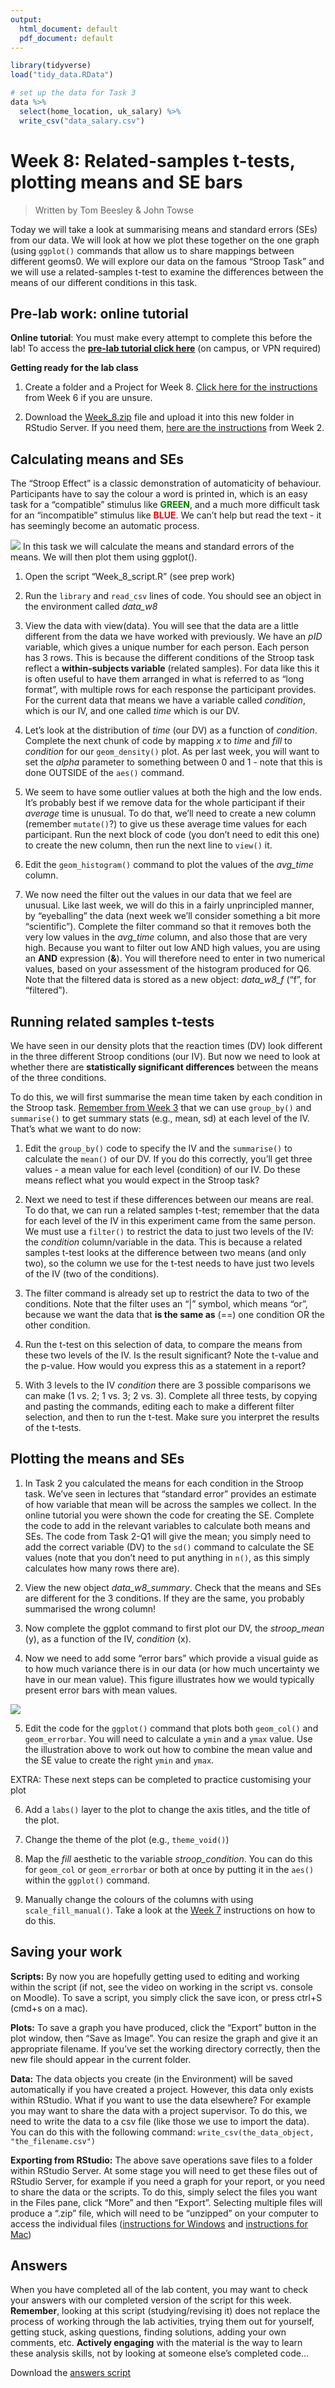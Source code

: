 ```yaml
---
output:
  html_document: default
  pdf_document: default
---
```



```r
library(tidyverse)
load("tidy_data.RData")

# set up the data for Task 3
data %>% 
  select(home_location, uk_salary) %>% 
  write_csv("data_salary.csv")


```

# Week 8: Related-samples t-tests, plotting means and SE bars

> Written by Tom Beesley & John Towse

Today we will take a look at summarising means and standard errors (SEs) from our data. We will look at how we plot these together on the one graph (using `ggplot()` commands that allow us to share mappings between different geoms0. We will explore our data on the famous “Stroop Task” and we will use a related-samples t-test to examine the differences between the means of our different conditions in this task. 

## Pre-lab work: online tutorial

**Online tutorial**: You must make every attempt to complete this before the lab! To access the [**pre-lab tutorial click here**](https://ma-rconnect.lancs.ac.uk/Week_8_LabPrep){target="_blank"} (on campus, or VPN required)

**Getting ready for the lab class** 

1. Create a folder and a Project for Week 8. [Click here for the instructions](#creating_project) from Week 6 if you are unsure.

2. Download the [Week_8.zip](files/Week_8/Week_8_new.zip) file and upload it into this new folder in RStudio Server. If you need them, [here are the instructions](#uploading_zip) from Week 2.

## Calculating means and SEs 

The “Stroop Effect” is a classic demonstration of automaticity of behaviour. Participants have to say the colour a word is printed in, which is an easy task for a “compatible” stimulus like <span style="color:green">**GREEN**</span>, and a much more difficult task for an “incompatible” stimulus like <span style="color:red">**BLUE**</span>. We can’t help but read the text - it has seemingly become an automatic process.

![](files/Week_8/stroop.png)
In this task we will calculate the means and standard errors of the means. We will then plot them using
ggplot().

1. Open the script “Week_8_script.R” (see prep work)

2. Run the `library` and `read_csv` lines of code. You should see an object in the environment called *data_w8*

3. View the data with view(data). You will see that the data are a little different from the data we have worked with previously. We have an *pID* variable, which gives a unique number for each person. Each person has 3 rows. This is because the different conditions of the Stroop task reflect a **within-subjects variable** (related samples). For data like this it is often useful to have them arranged in what is referred to as “long format”, with multiple rows for each response the participant provides. For the current data that means we have a variable called *condition*, which is our IV, and one called *time* which is our DV.

4. Let's look at the distribution of *time* (our DV) as a function of *condition*. Complete the next chunk of code by mapping *x* to *time* and *fill* to *condition* for our `geom_density()` plot. As per last week, you will want to set the *alpha* parameter to something between 0 and 1 - note that this is done OUTSIDE of the `aes()` command.

5. We seem to have some outlier values at both the high and the low ends. It's probably best if we remove data for the whole participant if their *average* time is unusual. To do that, we'll need to create a new column (remember `mutate()`?) to give us these average time values for each participant. Run the next block of code (you don't need to edit this one) to create the new column, then run the next line to `view()` it.

6. Edit the `geom_histogram()` command to plot the values of the *avg_time* column. 

7. We now need the filter out the values in our data that we feel are unusual. Like last week, we will do this in a fairly unprincipled manner, by "eyeballing" the data (next week we'll consider something a bit more "scientific"). Complete the filter command so that it removes both the very low values in the *avg_time* column, and also those that are very high. Because you want to filter out low AND high values, you are using an **AND** expression (**&**). You will therefore need to enter in two numerical values, based on your assessment of the histogram produced for Q6. Note that the filtered data is stored as a new object: *data_w8_f* ("f", for "filtered").

## Running related samples t-tests

We have seen in our density plots that the reaction times (DV) look different in the three different Stroop conditions (our IV). But now we need to look at whether there are **statistically significant differences** between the means of the three conditions. 

To do this, we will first summarise the mean time taken by each condition in the Stroop task. [Remember from Week 3](#group_by) that we can use `group_by()` and `summarise()` to get summary stats (e.g., mean, sd) at each level of the IV. That's what we want to do now:

1. Edit the `group_by()` code to specify the IV and the `summarise()` to calculate the `mean()` of our DV. If you do this correctly, you'll get three values - a mean value for each level (condition) of our IV. Do these means reflect what you would expect in the Stroop task?

2. Next we need to test if these differences between our means are real. To do that, we can run a related samples t-test; remember that the data for each level of the IV in this experiment came from the same person. We must use a `filter()` to restrict the data to just two levels of the IV: the *condition* column/variable in the data. This is because a related samples t-test looks at the difference between two means (and only two), so the column we use for the t-test needs to have just two levels of the IV (two of the conditions).

3. The filter command is already set up to restrict the data to two of the conditions. Note that the filter uses an “|” symbol, which means “or”, because we want the data that **is the same as** (==) one condition OR the other condition.

4. Run the t-test on this selection of data, to compare the means from these two levels of the IV. Is the
result significant? Note the t-value and the p-value. How would you express this as a statement in a report?

5. With 3 levels to the IV *condition* there are 3 possible comparisons we can make (1 vs. 2; 1 vs. 3; 2 vs. 3). Complete all three tests, by copying and pasting the commands, editing each to make a different filter selection, and then to run the t-test. Make sure you interpret the results of the t-tests. 

## Plotting the means and SEs

1. In Task 2 you calculated the means for each condition in the Stroop task. We've seen in lectures that "standard error" provides an estimate of how variable that mean will be across the samples we collect. In the online tutorial you were shown the code for creating the SE. Complete the code to add in the relevant variables to calculate both means and SEs. The code from Task 2-Q1 will give the mean; you simply need to add the correct variable (DV) to the `sd()` command to calculate the SE values (note that you don't need to put anything in `n()`, as this simply calculates how many rows there are).

2. View the new object *data_w8_summary*. Check that the means and SEs are different for the 3 conditions. If they are the same, you probably summarised the wrong column!

3. Now complete the ggplot command to first plot our DV, the *stroop_mean* (y), as a function of the IV, *condition* (x).

4. Now we need to add some "error bars" which provide a visual guide as to how much variance there is in our data (or how much uncertainty we have in our mean value). This figure illustrates how we would typically present error bars with mean values. 

![](files/Week_8/error_bars.png)

5. Edit the code for the `ggplot()` command that plots both `geom_col()` and `geom_errorbar`. You will need to calculate a `ymin` and a `ymax` value. Use the illustration above to work out how to combine the mean value and the SE value to create the right `ymin` and `ymax`. 

EXTRA: These next steps can be completed to practice customising your plot

6. Add a `labs()` layer to the plot to change the axis titles, and the title of the plot.

7. Change the theme of the plot (e.g., `theme_void()`)

8. Map the *fill* aesthetic to the variable *stroop_condition*. You can do this for `geom_col` or `geom_errorbar` or both at once by putting it in the `aes()` within the `ggplot()` command.

9. Manually change the colours of the columns with using `scale_fill_manual()`. Take a look at the [Week 7](#density_plots) instructions on how to do this.

## Saving your work

**Scripts:** By now you are hopefully getting used to editing and working within the script (if not, see the video on working in the script vs. console on Moodle). To save a script, you simply click the save icon, or press ctrl+S (cmd+s on a mac).

**Plots:** To save a graph you have produced, click the "Export" button in the plot window, then "Save as Image". You can resize the graph and give it an appropriate filename. If you've set the working directory correctly, then the new file should appear in the current folder. 

**Data:** The data objects you create (in the Environment) will be saved automatically if you have created a project. However, this data only exists within RStudio. What if you want to use the data elsewhere? For example you may want to share the data with a project supervisor. To do this, we need to write the data to a csv file (like those we use to import the data). You can do this with the following command: `write_csv(the_data_object, "the_filename.csv")` 

**Exporting from RStudio:** The above save operations save files to a folder within RStudio Server. At some stage you will need to get these files out of RStudio Server, for example if you need a graph for your report, or you need to share the data or the scripts. To do this, simply select the files you want in the Files pane, click "More" and then "Export". Selecting multiple files will produce a ".zip" file, which will need to be "unzipped" on your computer to access the individual files ([instructions for Windows](https://support.microsoft.com/en-us/windows/zip-and-unzip-files-f6dde0a7-0fec-8294-e1d3-703ed85e7ebc){target="_blank"} and [instructions for Mac](https://support.apple.com/en-gb/guide/mac-help/mchlp2528/mac){target="_blank"})

## Answers

When you have completed all of the lab content, you may want to check your answers with our completed version of the script for this week. **Remember**, looking at this script (studying/revising it) does not replace the process of working through the lab activities, trying them out for yourself, getting stuck, asking questions, finding solutions, adding your own comments, etc. **Actively engaging** with the material is the way to learn these analysis skills, not by looking at someone else's completed code...

Download the [answers script](files/Week_8/Week_8_script_answers.R) 